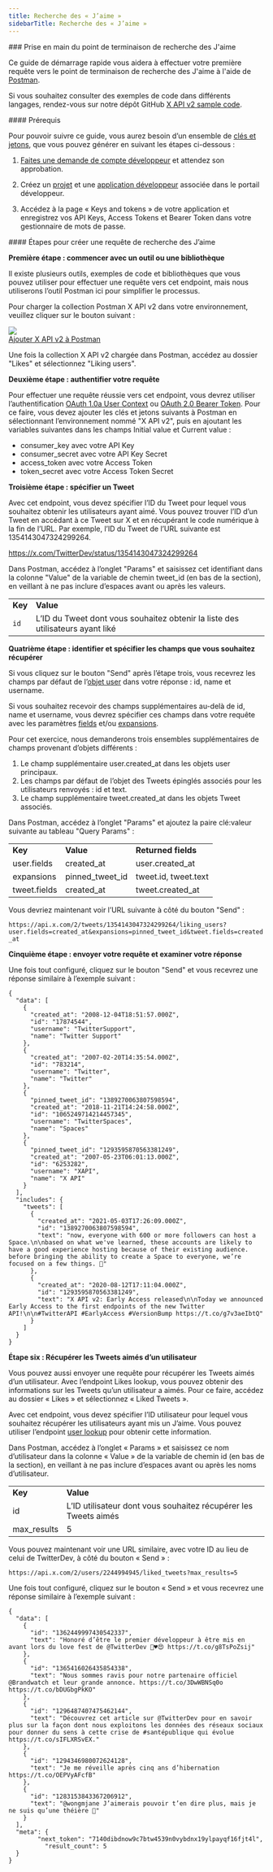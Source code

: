 ```yaml
---
title: Recherche des « J’aime »
sidebarTitle: Recherche des « J’aime »
---
```



<div id="getting-started-with-the-likes-lookup-endpoint">
  ### Prise en main du point de terminaison de recherche des J'aime
</div>

Ce guide de démarrage rapide vous aidera à effectuer votre première requête vers le point de terminaison de recherche des J&#39;aime à l&#39;aide de [Postman](/fr/tutorials/postman-getting-started).

Si vous souhaitez consulter des exemples de code dans différents langages, rendez-vous sur notre dépôt GitHub [X API v2 sample code](https://github.com/xdevplatform/Twitter-API-v2-sample-code).
 

<div id="prerequisites">
  #### Prérequis
</div>

Pour pouvoir suivre ce guide, vous aurez besoin d’un ensemble de [clés et jetons](/fr/resources/fundamentals/authentication), que vous pouvez générer en suivant les étapes ci-dessous :

1. [Faites une demande de compte développeur](https://developer.x.com/en/apply-for-access) et attendez son approbation.

2. Créez un [projet](/fr/resources/fundamentals/projects) et une [application développeur](/fr/resources/fundamentals/developer-apps) associée dans le portail développeur.

3. Accédez à la page « Keys and tokens » de votre application et enregistrez vos API Keys, Access Tokens et Bearer Token dans votre gestionnaire de mots de passe.

<div id="steps-to-build-a-likes-lookup-request">
  #### Étapes pour créer une requête de recherche des J’aime
</div>

**Première étape : commencer avec un outil ou une bibliothèque**

Il existe plusieurs outils, exemples de code et bibliothèques que vous pouvez utiliser pour effectuer une requête vers cet endpoint, mais nous utiliserons l’outil Postman ici pour simplifier le processus.

Pour charger la collection Postman X API v2 dans votre environnement, veuillez cliquer sur le bouton suivant :

[![](https://cdn.cms-twdigitalassets.com/content/dam/developer-twitter/m1_vnext/carat.svg)<br />Ajouter X API v2 à Postman](https://app.getpostman.com/run-collection/9956214-784efcda-ed4c-4491-a4c0-a26470a67400)

Une fois la collection X API v2 chargée dans Postman, accédez au dossier &quot;Likes&quot; et sélectionnez &quot;Liking users&quot;. 
 

**Deuxième étape : authentifier votre requête**

Pour effectuer une requête réussie vers cet endpoint, vous devrez utiliser l’authentification [OAuth 1.0a User Context](/fr/resources/fundamentals/authentication) ou [OAuth 2.0 Bearer Token](/fr/resources/fundamentals/authentication#oauth-2-0). Pour ce faire, vous devez ajouter les clés et jetons suivants à Postman en sélectionnant l’environnement nommé &quot;X API v2&quot;, puis en ajoutant les variables suivantes dans les champs Initial value et Current value :

* consumer_key avec votre API Key
* consumer_secret avec votre API Key Secret
* access_token avec votre Access Token
* token_secret avec votre Access Token Secret
   

**Troisième étape : spécifier un Tweet**

Avec cet endpoint, vous devez spécifier l’ID du Tweet pour lequel vous souhaitez obtenir les utilisateurs ayant aimé. Vous pouvez trouver l’ID d’un Tweet en accédant à ce Tweet sur X et en récupérant le code numérique à la fin de l’URL. Par exemple, l’ID du Tweet de l’URL suivante est 1354143047324299264.

https://x.com/TwitterDev/status/1354143047324299264

Dans Postman, accédez à l’onglet &quot;Params&quot; et saisissez cet identifiant dans la colonne &quot;Value&quot; de la variable de chemin tweet_id (en bas de la section), en veillant à ne pas inclure d’espaces avant ou après les valeurs. 

|     |     |
| :--- | :--- |
| **Key** | **Value** |
| `id` | L’ID du Tweet dont vous souhaitez obtenir la liste des utilisateurs ayant liké |

**Quatrième étape : identifier et spécifier les champs que vous souhaitez récupérer**

Si vous cliquez sur le bouton &quot;Send&quot; après l’étape trois, vous recevrez les champs par défaut de l’[objet user](/fr/x-api/fundamentals/data-dictionary#user) dans votre réponse : id, name et username.

Si vous souhaitez recevoir des champs supplémentaires au-delà de id, name et username, vous devrez spécifier ces champs dans votre requête avec les paramètres [fields](/fr/x-api/fundamentals/fields) et/ou [expansions](/fr/x-api/fundamentals/expansions).

Pour cet exercice, nous demanderons trois ensembles supplémentaires de champs provenant d’objets différents :

1. Le champ supplémentaire user.created_at dans les objets user principaux.
2. Les champs par défaut de l’objet des Tweets épinglés associés pour les utilisateurs renvoyés : id et text.
3. Le champ supplémentaire tweet.created_at dans les objets Tweet associés.

Dans Postman, accédez à l’onglet &quot;Params&quot; et ajoutez la paire clé:valeur suivante au tableau &quot;Query Params&quot; :

|     |     |     |
| :--- | :--- | :--- |
| **Key** | **Value** | **Returned fields** |
| user.fields | created_at | user.created_at |
| expansions | pinned_tweet_id | tweet.id, tweet.text |
| tweet.fields | created_at | tweet.created_at |

Vous devriez maintenant voir l’URL suivante à côté du bouton &quot;Send&quot; :

`https://api.x.com/2/tweets/1354143047324299264/liking_users?user.fields=created_at&expansions=pinned_tweet_id&tweet.fields=created_at`

**Cinquième étape : envoyer votre requête et examiner votre réponse**

Une fois tout configuré, cliquez sur le bouton &quot;Send&quot; et vous recevrez une réponse similaire à l’exemple suivant :

```
{
  "data": [
    {
      "created_at": "2008-12-04T18:51:57.000Z",
      "id": "17874544",
      "username": "TwitterSupport",
      "name": "Twitter Support"
    },
    {
      "created_at": "2007-02-20T14:35:54.000Z",
      "id": "783214",
      "username": "Twitter",
      "name": "Twitter"
    },
    {
      "pinned_tweet_id": "1389270063807598594",
      "created_at": "2018-11-21T14:24:58.000Z",
      "id": "1065249714214457345",
      "username": "TwitterSpaces",
      "name": "Spaces"
    },
    {
      "pinned_tweet_id": "1293595870563381249",
      "created_at": "2007-05-23T06:01:13.000Z",
      "id": "6253282",
      "username": "XAPI",
      "name": "X API"
    }
  ],
  "includes": {
    "tweets": [
      {
        "created_at": "2021-05-03T17:26:09.000Z",
        "id": "1389270063807598594",
        "text": "now, everyone with 600 or more followers can host a Space.\n\nbased on what we've learned, these accounts are likely to have a good experience hosting because of their existing audience. before bringing the ability to create a Space to everyone, we’re focused on a few things. 🧵"
      },
      {
        "created_at": "2020-08-12T17:11:04.000Z",
        "id": "1293595870563381249",
        "text": "X API v2: Early Access released\n\nToday we announced Early Access to the first endpoints of the new Twitter API!\n\n#TwitterAPI #EarlyAccess #VersionBump https://t.co/g7v3aeIbtQ"
      }
    ]
  }
}
```

**Étape six : Récupérer les Tweets aimés d’un utilisateur**

Vous pouvez aussi envoyer une requête pour récupérer les Tweets aimés d’un utilisateur. Avec l’endpoint Likes lookup, vous pouvez obtenir des informations sur les Tweets qu’un utilisateur a aimés. Pour ce faire, accédez au dossier « Likes » et sélectionnez « Liked Tweets ».

Avec cet endpoint, vous devez spécifier l’ID utilisateur pour lequel vous souhaitez récupérer les utilisateurs ayant mis un J’aime. Vous pouvez utiliser l’endpoint [user lookup](/fr/x-api/users/lookup/introduction) pour obtenir cette information.

Dans Postman, accédez à l’onglet « Params » et saisissez ce nom d’utilisateur dans la colonne « Value » de la variable de chemin id (en bas de la section), en veillant à ne pas inclure d’espaces avant ou après les noms d’utilisateur.

|     |     |
| :--- | :--- |
| **Key** | **Value** |
| id  | L’ID utilisateur dont vous souhaitez récupérer les Tweets aimés |
| max_results | 5   |

Vous pouvez maintenant voir une URL similaire, avec votre ID au lieu de celui de TwitterDev, à côté du bouton « Send » :

`https://api.x.com/2/users/2244994945/liked_tweets?max_results=5`

Une fois tout configuré, cliquez sur le bouton « Send » et vous recevrez une réponse similaire à l’exemple suivant :

```
{
  "data": [
    {
      "id": "1362449997430542337",
      "text": "Honoré d’être le premier développeur à être mis en avant lors du love fest de @TwitterDev 🥰♥️😍 https://t.co/g8TsPoZsij"
    },
    {
      "id": "1365416026435854338",
      "text": "Nous sommes ravis pour notre partenaire officiel @Brandwatch et leur grande annonce. https://t.co/3DwWBNSq0o https://t.co/bDUGbgPkKO"
    },
    {
      "id": "1296487407475462144",
      "text": "Découvrez cet article sur @TwitterDev pour en savoir plus sur la façon dont nous exploitons les données des réseaux sociaux pour donner du sens à cette crise de #santépublique qui évolue https://t.co/sIFLXRSvEX."
    },
    {
      "id": "1294346980072624128",
      "text": "Je me réveille après cinq ans d’hibernation https://t.co/OEPVyAFcfB"
    },
    {
      "id": "1283153843367206912",
      "text": "@wongmjane J’aimerais pouvoir t’en dire plus, mais je ne suis qu’une théière 👀"
    }
  ],
  "meta": {
        "next_token": "7140dibdnow9c7btw4539n0vybdnx19ylpayqf16fjt4l",
    	  "result_count": 5
  }
}
```
